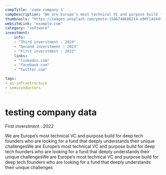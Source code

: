 ---
compTitle: 'zama company 1'
compDescription: "We are Europe’s most technical VC and purpose build for deep tech founders who are looking for a fund that deeply understands their unique challengesWe are Europe’s most technical VC and purpose build for deep tech founders who are looking for a fund that deeply understands their unique challengesWe are Europe’s most technical VC and purpose build for deep tech founders who are looking for a fund that deeply understands their unique challenges "
thumbnails: "https://images.unsplash.com/photo-1506748686214-e9df14d4d9d0?q=80&w=1887&auto=format&fit=crop&ixlib=rb-4.0.3&ixid=M3wxMjA3fDB8MHxwaG90by1wYWdlfHx8fGVufDB8fHx8fA%3D%3D"
websiteLink: "example.com"
category: "software"
investment:
    info: 
    - "Third inverstment : 2024"
    - "Second inverstment : 2023"
    - "First inverstment : 2022"
    links:
    - "linkedin.com"
    - "facebook.com"
    - "twitter.com"

tags:
- ai-infrastructure
- semiconductors
---

# testing company data

First inverstment : 2022

We are Europe’s most technical VC and purpose build for deep tech founders who are looking for a fund that deeply understands their unique challengesWe are Europe’s most technical VC and purpose build for deep tech founders who are looking for a fund that deeply understands their unique challengesWe are Europe’s most technical VC and purpose build for deep tech founders who are looking for a fund that deeply understands their unique challenges
